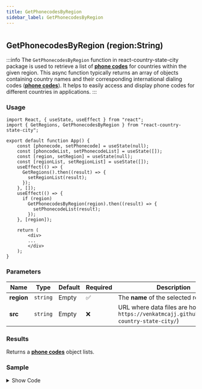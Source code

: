 ```yaml
---
title: GetPhonecodesByRegion
sidebar_label: GetPhonecodesByRegion
---
```


#

## GetPhonecodesByRegion (region:String)

:::info
The `GetPhonecodesByRegion` function in react-country-state-city package is used to retrieve a list of [**phone codes**](/docs/types/phonecodes) for countries within the given region. This async function typically returns an array of objects containing country names and their corresponding international dialing codes ([**phone codes**](/docs/types/phonecodes)). It helps to easily access and display phone codes for different countries in applications.
:::


### Usage

```tsx
import React, { useState, useEffect } from "react";
import { GetRegions, GetPhonecodesByRegion } from "react-country-state-city";

export default function App() {
    const [phonecode, setPhonecode] = useState(null);
    const [phoncodeList, setPhonecodeList] = useState([]);
    const [region, setRegion] = useState(null);
    const [regionList, setRegionList] = useState([]);
    useEffect(() => {
      GetRegions().then((result) => {
        setRegionList(result);
      });
    }, []);
    useEffect(() => {
      if (region)
        GetPhonecodesByRegion(region).then((result) => {
          setPhonecodeList(result);
        });
    }, [region]);

    return (
        <div>
        ...
        </div>
    );
}

```

### Parameters

| Name          | Type     | Default | Required | Description                                                                                       |
| ------------- | -------- | ------- | -------- | ------------------------------------------------------------------------------------------------- |
| **region** | `string` | Empty   | ✅       | The **name** of the selected region.                                                             |
| **src**       | `string` | Empty   | ❌       | URL where data files are hosted (e.g., `https://venkatmcajj.github.io/react-country-state-city/`) |

### Results

Returns a [**phone codes**](/docs/types/phonecodes) object lists.

### Sample

<details>
  <summary>Show Code</summary>
```tsx
import React, { useState, useEffect } from "react";
import { GetRegions, GetPhonecodesByRegion } from "react-country-state-city";
function App() {
  const [phonecode, setPhonecode] = useState(null);
  const [phoncodeList, setPhonecodeList] = useState([]);
  const [region, setRegion] = useState(null);
  const [regionList, setRegionList] = useState([]);
  useEffect(() => {
    GetRegions().then((result) => {
      setRegionList(result);
    });
  }, []);
  useEffect(() => {
    if (region)
      GetPhonecodesByRegion(region).then((result) => {
        setPhonecodeList(result);
      });
  }, [region]);
  return (
    <div
      style={{
        border: "1px solid gray",
        borderRadius: "8px",
        padding: "16px",
        marginTop: "16px",
      }}
    >
      <div style={{ maxWidth: "600px", margin: "auto" }}>
        <h3 style={{ marginTop: 10, marginBottom: 5 }}>Region</h3>
        <select
          onChange={(e) => setRegion(e.target.value)}
          value={region}
          style={{ width: "100%", minHeight: 40 }}
        >
          <option value={""}>-- Select Region --</option>
          {regionList.map((_region) => (
            <option key={_region.code} value={_region.name}>
              {_region.name}
            </option>
          ))}
        </select>
        <h3 style={{ marginTop: 10, marginBottom: 5 }}>Phone Code</h3>
        <select
          onChange={(e) => setPhonecode(e.target.value)}
          value={phonecode}
          style={{ width: "100%", minHeight: 40 }}
        >
          <option value={""}>-- Select Phonecode --</option>
          {phoncodeList.map((_code) => (
            <option key={_code.id} value={_code.phone_code}>
              +{_code.phone_code}
            </option>
          ))}
        </select>
      </div>
    </div>
  );
}

export default App;

```
</details>
<PhonecodesByRegionSample />
